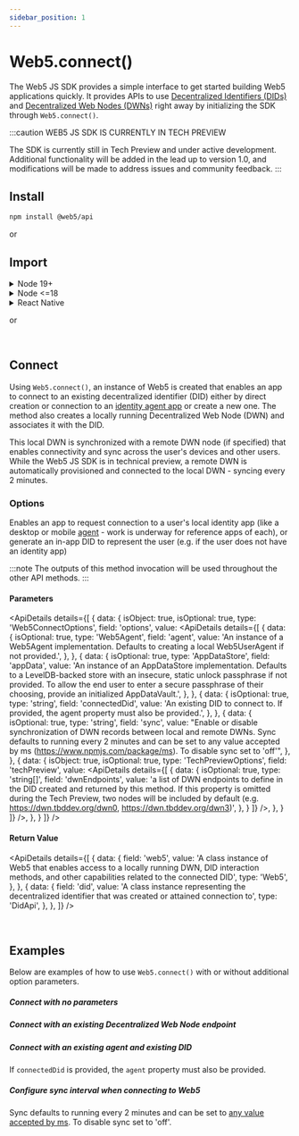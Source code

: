 ```yaml
---
sidebar_position: 1
---
```





# Web5.connect()

The Web5 JS SDK provides a simple interface to get started building Web5 applications quickly. It provides APIs to use [Decentralized Identifiers (DIDs)](/docs/web5/learn/decentralized-identifiers) and [Decentralized Web Nodes (DWNs)](/docs/web5/learn/decentralized-web-nodes) right away by initializing the SDK through `Web5.connect()`.
<br />

:::caution
WEB5 JS SDK IS CURRENTLY IN TECH PREVIEW

The SDK is currently still in Tech Preview and under active development. Additional functionality will be added in the lead up to version 1.0, and modifications will be made to address issues and community feedback.
:::


## Install

<Tabs>
  <TabItem value="npm" label="NPM" default>

```bash
npm install @web5/api
```
  </TabItem>
  <TabItem value="cdn" label="CDN">

<ScriptSrc src='unpkg' />

or

<ScriptSrc src='jsdelivr' />

  </TabItem>
</Tabs>

## Import

<Tabs>
  <TabItem value="npm" label="NPM" default>

<details>
<summary>Node 19+</summary>

```js
import { Web5 } from '@web5/api';
```
</details>

<details>
<summary>Node &lt;=18</summary>

```js
/*
Needs globalThis.crypto polyfill.
This is *not* the crypto you're thinking of.
It's the original crypto...CRYPTOGRAPHY.
*/
import { webcrypto } from "node:crypto";
import { Web5 } from '@web5/api';

// @ts-ignore
if (!globalThis.crypto) globalThis.crypto = webcrypto;
```
</details>

<details>
<summary>React Native</summary>

```js
/*
React Native needs crypto.getRandomValues polyfill and sha512.
This is *not* the crypto you're thinking of.
It's the original crypto...CRYPTOGRAPHY.
*/
import "react-native-get-random-values";
import { hmac } from "@noble/hashes/hmac";
import { sha256 } from "@noble/hashes/sha256";
import { sha512 } from "@noble/hashes/sha512";
import { Web5 } from '@web5/api';

ed.etc.sha512Sync = (...m) => sha512(ed.etc.concatBytes(...m));
ed.etc.sha512Async = (...m) => Promise.resolve(ed.etc.sha512Sync(...m));

secp.etc.hmacSha256Sync = (k, ...m) =>
  hmac(sha256, k, secp.etc.concatBytes(...m));
secp.etc.hmacSha256Async = (k, ...m) =>
  Promise.resolve(secp.etc.hmacSha256Sync(k, ...m));
```
</details>

  </TabItem>
  <TabItem value="cdn" label="CDN">

<ImportSrc src='unpkg' />

or

<ImportSrc src='jsdelivr' />

  </TabItem>
</Tabs>

<section class="api-docs">

<br />

## Connect

Using `Web5.connect()`, an instance of Web5 is created that enables an app to connect to an existing decentralized identifier (DID) either by direct creation or connection to an [identity agent app](/docs/web5/learn/agents) or create a new one. The method also creates a locally running Decentralized Web Node (DWN) and associates it with the DID.

This local DWN is synchronized with a remote DWN node (if specified) that enables connectivity and sync across the user's devices and other users. While the Web5 JS SDK is in technical preview, a remote DWN is automatically provisioned and connected to the local DWN - syncing every 2 minutes.

<CodeSnippet functionName="createDidAutomatically" />

### Options

Enables an app to request connection to a user's local identity app (like a desktop or mobile [agent](/docs/web5/learn/agents) - work is underway for reference apps of each), or generate an in-app DID to represent the user (e.g. if the user does not have an identity app)

:::note
The outputs of this method invocation will be used throughout the other API methods.
:::

#### Parameters

<ApiDetails
  details={[
    {
      data: {
        isObject: true,
        isOptional: true,
        type: 'Web5ConnectOptions',
        field: 'options',
        value: <ApiDetails
                details={[
                  {
                    data: {
                        isOptional: true,
                        type: 'Web5Agent',
                        field: 'agent',
                        value: 'An instance of a Web5Agent implementation. Defaults to creating a local Web5UserAgent if not provided.',
                    },
                },
                {
                    data: {
                        isOptional: true,
                        type: 'AppDataStore',
                        field: 'appData',
                        value: 'An instance of an AppDataStore implementation. Defaults to a LevelDB-backed store with an insecure, static unlock passphrase if not provided. To allow the end user to enter a secure passphrase of their choosing, provide an initialized AppDataVault.',
                    },
                },
                {
                    data: {
                        isOptional: true,
                        type: 'string',
                        field: 'connectedDid',
                        value: 'An existing DID to connect to. If provided, the agent property must also be provided.',
                    },
                },
                {
                    data: {
                        isOptional: true,
                        type: 'string',
                        field: 'sync',
                        value: "Enable or disable synchronization of DWN records between local and remote DWNs. Sync defaults to running every 2 minutes and can be set to any value accepted by ms (https://www.npmjs.com/package/ms). To disable sync set to 'off'",
                    },
                },
                {
                    data: {
                        isObject: true,
                        isOptional: true,
                        type: 'TechPreviewOptions',
                        field: 'techPreview',
                        value: <ApiDetails
                                details={[
                                {
                                    data: {
                                        isOptional: true,
                                        type: 'string[]',
                                        field: 'dwnEndpoints',
                                        value: 'a list of DWN endpoints to define in the DID created and returned by this method. If this property is omitted during the Tech Preview, two nodes will be included by default (e.g. https://dwn.tbddev.org/dwn0, https://dwn.tbddev.org/dwn3)',
                                    },
                                }
                            ]}
                            />,
                    },
                }
            ]}
          />,
        },
    }
  ]}
/>

#### Return Value

<ApiDetails
  details={[
    {
      data: {
        field: 'web5',
        value: 'A class instance of Web5 that enables access to a locally running DWN, DID interaction methods, and other capabilities related to the connected DID',
        type: 'Web5',
      },
    },
    {
      data: {
        field: 'did',
        value: 'A class instance representing the decentralized identifier that was created or attained connection to',
        type: 'DidApi',
      },
    },
  ]}
/>

<br />

## Examples
Below are examples of how to use `Web5.connect()` with or without additional option parameters.

##### Connect with no parameters
<CodeSnippet functionName="createDidAutomatically" />

##### Connect with an existing Decentralized Web Node endpoint
<CodeSnippet functionName="connectWithDWNEndpoint" />


##### Connect with an existing agent and existing DID
If `connectedDid` is provided, the `agent` property must also be provided.
<CodeSnippet functionName="connectWithAgentAndConnectedDid" />


##### Configure sync interval when connecting to Web5
Sync defaults to running every 2 minutes and can be set to [any value accepted by ms](https://www.npmjs.com/package/ms). To disable sync set to 'off'.
<CodeSnippet functionName="connectWithSyncConfig" />

</section>
